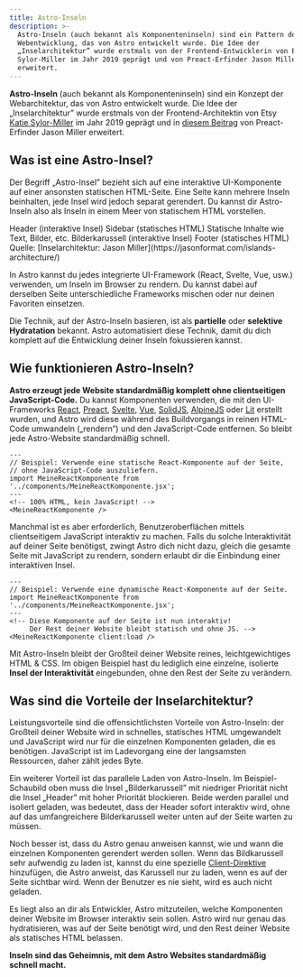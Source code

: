 ```yaml
---
title: Astro-Inseln
description: >-
  Astro-Inseln (auch bekannt als Komponenteninseln) sind ein Pattern der
  Webentwicklung, das von Astro entwickelt wurde. Die Idee der
  „Inselarchitektur” wurde erstmals von der Frontend-Entwicklerin von Etsy Katie
  Sylor-Miller im Jahr 2019 geprägt und von Preact-Erfinder Jason Miller
  erweitert.
---
```




**Astro-Inseln** (auch bekannt als Komponenteninseln) sind ein Konzept der Webarchitektur, das von Astro entwickelt wurde. Die Idee der „Inselarchitektur” wurde erstmals von der Frontend-Architektin von Etsy [Katie Sylor-Miller](https://twitter.com/ksylor) im Jahr 2019 geprägt und in [diesem Beitrag](https://jasonformat.com/islands-architecture/) von Preact-Erfinder Jason Miller erweitert.

## Was ist eine Astro-Insel?

Der Begriff „Astro-Insel” bezieht sich auf eine interaktive UI-Komponente auf einer ansonsten statischen HTML-Seite. Eine Seite kann mehrere Inseln beinhalten, jede Insel wird jedoch separat gerendert. Du kannst dir Astro-Inseln also als Inseln in einem Meer von statischem HTML vorstellen.

<IslandsDiagram>
    <Fragment slot="headerApp">Header (interaktive Insel)</Fragment>
    <Fragment slot="sidebarApp">Sidebar (statisches HTML)</Fragment>
    <Fragment slot="main">
        Statische Inhalte wie Text, Bilder, etc.
    </Fragment>
    <Fragment slot="carouselApp">Bilder&shy;karussell (interaktive Insel)</Fragment>
    <Fragment slot="footer">Footer (statisches HTML)</Fragment>
    <Fragment slot="source">Quelle: [Insel&shy;architektur: Jason Miller](https://jasonformat.com/islands-architecture/)</Fragment>
</IslandsDiagram>

In Astro kannst du jedes integrierte UI-Framework (React, Svelte, Vue, usw.) verwenden, um Inseln im Browser zu rendern. Du kannst dabei auf derselben Seite unterschiedliche Frameworks mischen oder nur deinen Favoriten einsetzen.

Die Technik, auf der Astro-Inseln basieren, ist als **partielle** oder **selektive Hydratation** bekannt. Astro automatisiert diese Technik, damit du dich komplett auf die Entwicklung deiner Inseln fokussieren kannst.

## Wie funktionieren Astro-Inseln?

**Astro erzeugt jede Website standardmäßig komplett ohne clientseitigen JavaScript-Code.** Du kannst Komponenten verwenden, die mit den UI-Frameworks [React](https://react.dev/), [Preact](https://preactjs.com/), [Svelte](https://svelte.dev/), [Vue](https://vuejs.org/), [SolidJS](https://www.solidjs.com/), [AlpineJS](https://alpinejs.dev/) oder [Lit](https://lit.dev/) erstellt wurden, und Astro wird diese während des Buildvorgangs in reinen HTML-Code umwandeln („rendern”) und den JavaScript-Code entfernen. So bleibt jede Astro-Website standardmäßig schnell.

```astro title="src/pages/index.astro"
---
// Beispiel: Verwende eine statische React-Komponente auf der Seite,
// ohne JavaScript-Code auszuliefern.
import MeineReactKomponente from '../components/MeineReactKomponente.jsx';
---
<!-- 100% HTML, kein JavaScript! -->
<MeineReactKomponente />
```

Manchmal ist es aber erforderlich, Benutzeroberflächen mittels clientseitigem JavaScript interaktiv zu machen. Falls du solche Interaktivität auf deiner Seite benötigst, zwingt Astro dich nicht dazu, gleich die gesamte Seite mit JavaScript zu rendern, sondern erlaubt dir die Einbindung einer interaktiven Insel.

```astro title="src/pages/index.astro" ins="client:load"
---
// Beispiel: Verwende eine dynamische React-Komponente auf der Seite.
import MeineReactKomponente from '../components/MeineReactKomponente.jsx';
---
<!-- Diese Komponente auf der Seite ist nun interaktiv!
     Der Rest deiner Website bleibt statisch und ohne JS. -->
<MeineReactKomponente client:load />
```

Mit Astro-Inseln bleibt der Großteil deiner Website reines, leichtgewichtiges HTML & CSS. Im obigen Beispiel hast du lediglich eine einzelne, isolierte **Insel der Interaktivität** eingebunden, ohne den Rest der Seite zu verändern.

## Was sind die Vorteile der Inselarchitektur?

Leistungsvorteile sind die offensichtlichsten Vorteile von Astro-Inseln: der Großteil deiner Website wird in schnelles, statisches HTML umgewandelt und JavaScript wird nur für die einzelnen Komponenten geladen, die es benötigen. JavaScript ist im Ladevorgang eine der langsamsten Ressourcen, daher zählt jedes Byte.

Ein weiterer Vorteil ist das parallele Laden von Astro-Inseln. Im Beispiel-Schaubild oben muss die Insel „Bilderkarussell” mit niedriger Priorität nicht die Insel „Header” mit hoher Priorität blockieren. Beide werden parallel und isoliert geladen, was bedeutet, dass der Header sofort interaktiv wird, ohne auf das umfangreichere Bilderkarussell weiter unten auf der Seite warten zu müssen.

Noch besser ist, dass du Astro genau anweisen kannst, wie und wann die einzelnen Komponenten gerendert werden sollen. Wenn das Bildkarussell sehr aufwendig zu laden ist, kannst du eine spezielle [Client-Direktive](/de/reference/directives-reference/#client-directives) hinzufügen, die Astro anweist, das Karussell nur zu laden, wenn es auf der Seite sichtbar wird. Wenn der Benutzer es nie sieht, wird es auch nicht geladen.

Es liegt also an dir als Entwickler, Astro mitzuteilen, welche Komponenten deiner Website im Browser interaktiv sein sollen. Astro wird nur genau das hydratisieren, was auf der Seite benötigt wird, und den Rest deiner Website als statisches HTML belassen.

**Inseln sind das Geheimnis, mit dem Astro Websites standardmäßig schnell macht.**
